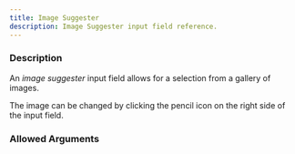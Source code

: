```yaml
---
title: Image Suggester
description: Image Suggester input field reference.
---
```



<InputFieldInfo type={InputFieldType.IMAGE_SUGGESTER}></InputFieldInfo>

### Description

An _image suggester_ input field allows for a selection from a gallery of images.

The image can be changed by clicking the pencil icon on the right side of the input field.

### Allowed Arguments

<InputFieldAllowedArguments type={InputFieldType.IMAGE_SUGGESTER}></InputFieldAllowedArguments>
